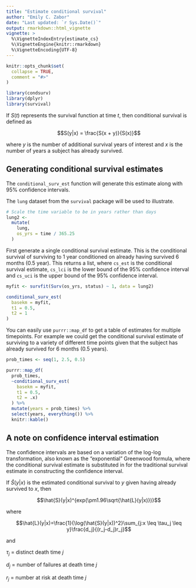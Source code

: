```yaml
---
title: "Estimate conditional survival"
author: "Emily C. Zabor"
date: "Last updated: `r Sys.Date()`"
output: rmarkdown::html_vignette
vignette: >
  %\VignetteIndexEntry{estimate_cs}
  %\VignetteEngine{knitr::rmarkdown}
  %\VignetteEncoding{UTF-8}
---
```


```r
knitr::opts_chunk$set(
  collapse = TRUE,
  comment = "#>"
)
```

```r
library(condsurv)
library(dplyr)
library(survival)
```


If $S(t)$ represents the survival function at time $t$, then conditional survival is defined as 

$$S(y|x) = \frac{S(x + y)}{S(x)}$$

where $y$ is the number of additional survival years of interest and $x$ is the number of years a subject has already survived.


## Generating conditional survival estimates

The `conditional_surv_est` function will generate this estimate along with 95\% confidence intervals.

The `lung` dataset from the `survival` package will be used to illustrate.

```r
# Scale the time variable to be in years rather than days
lung2 <- 
  mutate(
    lung,
    os_yrs = time / 365.25
  )
```

First generate a single conditional survival estimate. This is the conditional survival of surviving to 1 year conditioned on already having survived 6 months ($0.5$ year). This returns a list, where `cs_est` is the conditional survival estimate, `cs_lci` is the lower bound of the 95\% confidence interval and `cs_uci` is the upper bound of the 95\% confidence interval. 

```r
myfit <- survfit(Surv(os_yrs, status) ~ 1, data = lung2)

conditional_surv_est(
  basekm = myfit,
  t1 = 0.5, 
  t2 = 1
)
```

You can easily use `purrr::map_df` to get a table of estimates for multiple timepoints. For example we could get the conditional survival estimate of surviving to a variety of different time points given that the subject has already survived for 6 months (0.5 years).

```r
prob_times <- seq(1, 2.5, 0.5)

purrr::map_df(
  prob_times, 
  ~conditional_surv_est(
    basekm = myfit, 
    t1 = 0.5, 
    t2 = .x) 
  ) %>% 
  mutate(years = prob_times) %>% 
  select(years, everything()) %>% 
  knitr::kable()
```

## A note on confidence interval estimation

The confidence intervals are based on a variation of the log-log transformation, also known as the "exponential" Greenwood formula, where the conditional survival estimate is substituted in for the traditional survival estimate in constructing the confidence interval.

If $\hat{S}(y|x)$ is the estimated conditional survival to $y$ given having already survived to $x$, then 

$$\hat{S}(y|x)^{exp(\pm1.96\sqrt{\hat{L}(y|x)})}$$

where 

$$\hat{L}(y|x)=\frac{1}{\log(\hat{S}(y|x))^2}\sum_{j:x \leq \tau_j \leq y}\frac{d_j}{(r_j-d_j)r_j}$$

and

$\tau_j$ = distinct death time $j$

$d_j$ = number of failures at death time $j$

$r_j$ = number at risk at death time $j$
